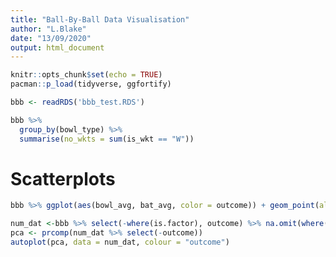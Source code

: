 ```yaml
---
title: "Ball-By-Ball Data Visualisation"
author: "L.Blake"
date: "13/09/2020"
output: html_document
---
```


```r
knitr::opts_chunk$set(echo = TRUE)
pacman::p_load(tidyverse, ggfortify)

bbb <- readRDS('bbb_test.RDS')
```



```r

bbb %>% 
  group_by(bowl_type) %>%
  summarise(no_wkts = sum(is_wkt == "W"))

```


# Scatterplots
```r

bbb %>% ggplot(aes(bowl_avg, bat_avg, color = outcome)) + geom_point(alpha = 0.5)


```



```r
num_dat <-bbb %>% select(-where(is.factor), outcome) %>% na.omit(where(is.numeric))
pca <- prcomp(num_dat %>% select(-outcome))
autoplot(pca, data = num_dat, colour = "outcome")

```